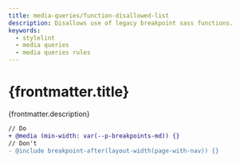 ```yaml
---
title: media-queries/function-disallowed-list
description: Disallows use of legacy breakpoint sass functions.
keywords:
  - stylelint
  - media queries
  - media queries rules
---
```



# {frontmatter.title}

<Lede>{frontmatter.description}</Lede>

<RulePreamble category="media" />

```diff
// Do
+ @media (min-width: var(--p-breakpoints-md)) {}
// Don't
- @include breakpoint-after(layout-width(page-with-nav)) {}
```

<RulePostamble />
